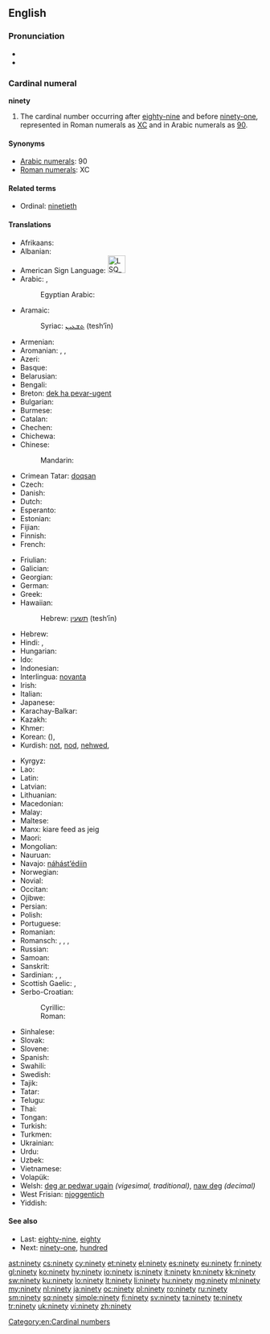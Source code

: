 ==English==

===Pronunciation===
* {{IPA|/ˈnaɪn.ti/|/ˈnaɪn.di/}}
* {{audio|en-us-ninety.ogg|Audio (US)}}

===Cardinal numeral===
'''ninety'''

# The cardinal number occurring after [[eighty-nine]] and before [[ninety-one]], represented in Roman numerals as [[XC]] and in Arabic numerals as [[90]].

====Synonyms====
* [[w:Arabic numerals|Arabic numerals]]: 90
* [[w:Roman numerals|Roman numerals]]: XC

====Related terms====
* Ordinal: [[ninetieth]]

====Translations====
{{trans-top|90}}
* Afrikaans: {{t-|af|negentig}}
* Albanian: {{t-|sq|nëntëdhjetë}}
* American Sign Language: [[Image:LSQ 90.jpg|35px]]
* Arabic: {{t-|ar|تسعين|tr=tisʿīn|alt=تِسْعِينَ|sc=Arab}}, {{qualifier|only nominative, formal}} {{t-|ar|تسعون|tr=tisʿūn|alt=تِسْعُونَ|sc=Arab}}
*: Egyptian Arabic: {{tø|arz|تسعين||tr=tisʿīn|sc=Arab}}
* Aramaic:
*: Syriac: [[ܬܫܥܝܢ]] (tesh‘īn) {{c}}
* Armenian: {{t-|hy|իննսուն|tr=innsun}}
* Aromanian: {{t-|rup|noauãdzãts}}, {{t-|rup|noauãdzãtsi}}, {{t-|rup|noauãdzãtsã}}
* Azeri: {{t+|az|doxsan}}
* Basque: {{t+|eu|laurogeita hamar}}
* Belarusian: {{t-|be|дзевяноста|tr=dzevjanósta|sc=Cyrl}}
* Bengali: {{t-|bn|নব্বই|tr=nôbbôi|sc=Beng}}
* Breton: [[dek ha pevar-ugent]]
* Bulgarian: {{t-|bg|деветдесет|tr=devetdeset|sc=Cyrl}}
* Burmese: {{t-|my|ကိုးဆယ်|tr=ko:zè|sc=Mymr}}
* Catalan: {{t+|ca|noranta}}
* Chechen: {{tø|ce|дезткъе итт|tr=deztghe itt}}
* Chichewa: {{tø|ny|makumi asanu ndianayi}}
* Chinese:
*: Mandarin: {{t|cmn|九十|tr=jiǔshí|sc=Hani}}
* Crimean Tatar: [[doqsan]]
* Czech: {{t+|cs|devadesát}}
* Danish: {{t+|da|halvfems}}
* Dutch: {{t+|nl|negentig|f}}
* Esperanto: {{t-|eo|naŭdek}}
* Estonian: {{t-|et|üheksakümmend}}
* Fijian: {{t-|fj|ciwa saga vulu}}
* Finnish: {{t+|fi|yhdeksänkymmentä}}
* French:
*: {{qualifier|France|Quebec}} {{t+|fr|quatre-vingt-dix}}
*: {{qualifier|Belgium|Luxembourg|Switzerland}} {{t+|fr|nonante}}
* Friulian: {{tø|fur|nonante}}
* Galician: {{t+|gl|noventa}}
* Georgian: {{t-|ka|ოთხმოცდაათი|tr=ot’xmotsdaat’i|sc=Geor}}
* German: {{t+|de|neunzig|f}}
* Greek: {{t+|el|ενενήντα|tr=enenínda|sc=Grek}}
* Hawaiian: {{tø|haw|kanaiwa}}
*: Hebrew: [[תשעין]] (tesh‘īn) {{c}}
* Hebrew: {{t-|he|תשעים|m|f|alt=תִּשְׁעִים|tr=tish'ím}}
* Hindi: {{t+|hi|नब्बे|tr=nabbe}},  {{t-|hi|नव्वे|tr=navve}}
* Hungarian: {{t+|hu|kilencven}}
* Ido: {{t+|io|nonadek}}
* Indonesian: {{t-|id|sembilan puluh}}
* Interlingua: [[novanta]]
* Irish: {{t+|ga|nócha}}
* Italian: {{t+|it|novanta}}
* Japanese: {{t+|ja|九十|tr=きゅうじゅう, kyūjū, くじゅう, kujū|sc=Jpan}}
* Karachay-Balkar: {{tø|krc|токъсан|tr=toqsan|sc=Cyrl}}
* Kazakh: {{t|kk|тоқсан|tr=toqsan|sc=Cyrl}}
* Khmer: {{t+|km|កៅសិប|tr=kaw səp|sc=Khmr}}
* Korean: {{t+|ko|구십|tr=gusip|sc=Kore}} ({{t+|ko|九十|sc=Kore}}), {{t+|ko|아흔|tr=aheun|sc=Kore}}
* Kurdish: [[not]], [[nod]], [[nehwed]], {{ku-Arab|[[نه‌وه‌ت]]}}
{{trans-mid}}
* Kyrgyz: {{t-|ky|токсон|tr=tokson|sc=Cyrl}}
* Lao: {{t-|lo|ເກົ້າສິບ|tr=kâu síp|sc=Laoo}}
* Latin: {{t-|la|nonaginta}}
* Latvian: {{t+|lv|deviņdesmit}}
* Lithuanian: {{t+|lt|devyniasdešimt}}
* Macedonian: {{t-|mk|деведесет|tr=devédeset}}
* Malay: {{t-|ms|sembilan puluh}}
* Maltese: {{t-|mt|disgħin}}
* Manx: kiare feed as jeig
* Maori: {{t+|mi|iwa tekau}}
* Mongolian: {{t-|mn|ер|tr=yer|sc=Cyrl}}
* Nauruan: {{t-|na|aduma}}
* Navajo: [[náhástʼédiin]]
* Norwegian: {{t+|no|nitti}}
* Novial: {{tø|nov|ninanti}}
* Occitan: {{t+|oc|nonanta}}
* Ojibwe: {{tø|oj|zhaangasimidana}}
* Persian: {{t+|fa|نود|alt=نَوَد|tr=navad}}
* Polish: {{t+|pl|dziewięćdziesiąt}}
* Portuguese: {{t+|pt|noventa}}
* Romanian: {{t-|ro|nouăzeci}}
* Romansch: {{t-|rm|novanta}}, {{t-|rm|navonta}}, {{t-|rm|novànta}}, {{t-|rm|nonaunta}}
* Russian: {{t+|ru|девяносто|tr=devjanósto}}
* Samoan: {{t-|sm|ivagafulu}}
* Sanskrit: {{t-|sa|नवति|tr=navatí}}
* Sardinian: {{t-|sc|nobanta}}, {{t-|sc|nonanta}}, {{t-|sc|noranta}}
* Scottish Gaelic: {{qualifier|old system}} {{t-|gd|ceithir}} {{t-|gd|fichead}} {{t-|gd|'s}} {{t-|gd|a}} {{t-|gd|deich}}, {{qualifier|new system}} {{t-|gd|naochad}}
* Serbo-Croatian:
*: Cyrillic: {{t-|sh|деведесет}}
*: Roman: {{t-|sh|деведесет}}
* Sinhalese: {{t-|si|අනූව|tr=anoova|sc=Sinh}}
* Slovak: {{t-|sk|devätdesiat}}
* Slovene: {{t+|sl|devetdeset}}
* Spanish: {{t+|es|noventa}}
* Swahili: {{t+|sw|tisini}}
* Swedish: {{t+|sv|nittio}}
* Tajik: {{t-|tg|навад|tr=navad|sc=Cyrl}}
* Tatar: {{t+|tt|туксан|tr=tuksan|sc=Cyrl}}
* Telugu: {{t-|te|తొంభై|tr=tombhay}}
* Thai: {{t-|th|เก้าสิบ|tr=gâo sìp|sc=Thai}}
* Tongan: {{t-|to|hivangofulu}}
* Turkish: {{t+|tr|doksan}}
* Turkmen: {{t+|tk|togsan}}
* Ukrainian: {{t+|uk|дев'яносто|tr=devʹjanósto|sc=Cyrl}}
* Urdu: {{t-|ur|نوے|tr=navve}}
* Uzbek: {{t-|uz|to`qson}}
* Vietnamese: {{t-|vi|chín mươi}}
* Volapük: {{t+|vo|züldeg}}
* Welsh: [[deg ar pedwar ugain]] ''(vigesimal, traditional)'', [[naw deg]] ''(decimal)''
* West Frisian: [[njoggentich]]
* Yiddish: {{t-|yi|נײַנציק|tr=nanyntsik|sc=Hebr}}
{{trans-bottom}}

====See also====
* Last: [[eighty-nine]], [[eighty]]
* Next: [[ninety-one]], [[hundred]]

[[Category:en:Cardinal numbers]]

[[ast:ninety]]
[[cs:ninety]]
[[cy:ninety]]
[[et:ninety]]
[[el:ninety]]
[[es:ninety]]
[[eu:ninety]]
[[fr:ninety]]
[[gl:ninety]]
[[ko:ninety]]
[[hy:ninety]]
[[io:ninety]]
[[is:ninety]]
[[it:ninety]]
[[kn:ninety]]
[[kk:ninety]]
[[sw:ninety]]
[[ku:ninety]]
[[lo:ninety]]
[[lt:ninety]]
[[li:ninety]]
[[hu:ninety]]
[[mg:ninety]]
[[ml:ninety]]
[[my:ninety]]
[[nl:ninety]]
[[ja:ninety]]
[[oc:ninety]]
[[pl:ninety]]
[[ro:ninety]]
[[ru:ninety]]
[[sm:ninety]]
[[sq:ninety]]
[[simple:ninety]]
[[fi:ninety]]
[[sv:ninety]]
[[ta:ninety]]
[[te:ninety]]
[[tr:ninety]]
[[uk:ninety]]
[[vi:ninety]]
[[zh:ninety]]